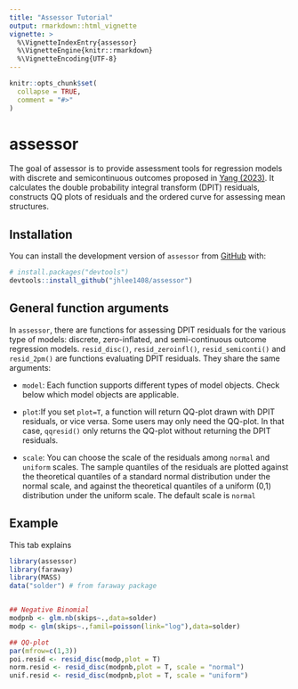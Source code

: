 ```yaml
---
title: "Assessor Tutorial"
output: rmarkdown::html_vignette
vignette: >
  %\VignetteIndexEntry{assessor}
  %\VignetteEngine{knitr::rmarkdown}
  %\VignetteEncoding{UTF-8}
---
```


```r
knitr::opts_chunk$set(
  collapse = TRUE,
  comment = "#>"
)
```

# assessor

The goal of assessor is to provide assessment tools for regression models with discrete and semicontinuous outcomes proposed in [Yang (2023)](https://arxiv.org/pdf/2308.15596.pdf). It calculates the double probability 
integral transform (DPIT) residuals, constructs QQ plots of residuals and the ordered curve for assessing mean 
structures.

## Installation

You can install the development version of `assessor` from [GitHub](https://github.com/jhlee1408/assessor) 
with:

``` r
# install.packages("devtools")
devtools::install_github("jhlee1408/assessor")
```

## General function arguments
In `assessor`, there are functions for assessing DPIT residuals for the various type of models: discrete, zero-inflated, and semi-continuous outcome regression models. `resid_disc()`, `resid_zeroinfl()`, `resid_semiconti()` and `resid_2pm()` are functions evaluating DPIT residuals. 
They share the same arguments:

* `model`: Each function supports different types of model objects. Check below which model objects are applicable.

* `plot`:If you set `plot=T`, a function will return QQ-plot drawn with DPIT residuals, or vice versa. 
Some users may only need the QQ-plot. In that case, `qqresid()` only returns the QQ-plot without returning the DPIT residuals.

* `scale`: You can choose the scale of the residuals among `normal` and `uniform` scales. The sample quantiles of the residuals are plotted against the theoretical quantiles of a standard normal distribution under the normal scale, and against the theoretical quantiles of a uniform (0,1) distribution under the uniform scale. The default scale is `normal`

## Example
This tab explains 

```r
library(assessor)
library(faraway) 
library(MASS)
data("solder") # from faraway package


## Negative Binomial
modpnb <- glm.nb(skips~.,data=solder)
modp <- glm(skips~.,famil=poisson(link="log"),data=solder)

## QQ-plot
par(mfrow=c(1,3))
poi.resid <- resid_disc(modp,plot = T)
norm.resid <- resid_disc(modpnb,plot = T, scale = "normal")
unif.resid <- resid_disc(modpnb,plot = T, scale = "uniform")
```



